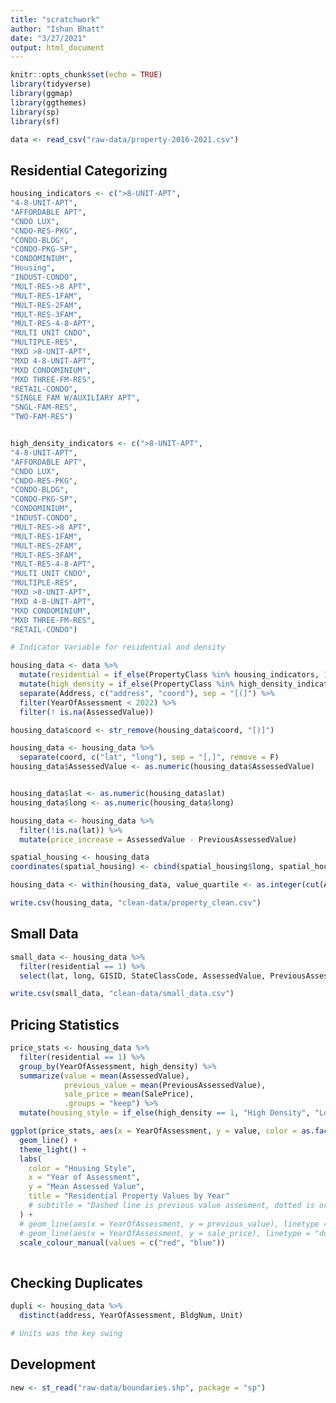 ```yaml
---
title: "scratchwork"
author: "Ishan Bhatt"
date: "3/27/2021"
output: html_document
---
```


```r
knitr::opts_chunk$set(echo = TRUE)
library(tidyverse)
library(ggmap)
library(ggthemes)
library(sp)
library(sf)

```

```r

data <- read_csv("raw-data/property-2016-2021.csv") 

```

## Residential Categorizing

```r

housing_indicators <- c(">8-UNIT-APT",
"4-8-UNIT-APT",
"AFFORDABLE APT",
"CNDO LUX",
"CNDO-RES-PKG",	
"CONDO-BLDG",
"CONDO-PKG-SP",	
"CONDOMINIUM",
"Housing",	
"INDUST-CONDO",	
"MULT-RES->8 APT",	
"MULT-RES-1FAM",	
"MULT-RES-2FAM",	
"MULT-RES-3FAM",	
"MULT-RES-4-8-APT",	
"MULTI UNIT CNDO",	
"MULTIPLE-RES",	
"MXD >8-UNIT-APT",	
"MXD 4-8-UNIT-APT",
"MXD CONDOMINIUM",	
"MXD THREE-FM-RES",	
"RETAIL-CONDO",	
"SINGLE FAM W/AUXILIARY APT",
"SNGL-FAM-RES",	
"TWO-FAM-RES")


high_density_indicators <- c(">8-UNIT-APT",
"4-8-UNIT-APT",
"AFFORDABLE APT",
"CNDO LUX",
"CNDO-RES-PKG",	
"CONDO-BLDG",
"CONDO-PKG-SP",	
"CONDOMINIUM",
"INDUST-CONDO",	
"MULT-RES->8 APT",	
"MULT-RES-1FAM",	
"MULT-RES-2FAM",	
"MULT-RES-3FAM",	
"MULT-RES-4-8-APT",	
"MULTI UNIT CNDO",	
"MULTIPLE-RES",	
"MXD >8-UNIT-APT",	
"MXD 4-8-UNIT-APT",
"MXD CONDOMINIUM",	
"MXD THREE-FM-RES",	
"RETAIL-CONDO")

# Indicator Variable for residential and density

housing_data <- data %>%
  mutate(residential = if_else(PropertyClass %in% housing_indicators, 1, 0)) %>%
  mutate(high_density = if_else(PropertyClass %in% high_density_indicators, 1, 0)) %>%
  separate(Address, c("address", "coord"), sep = "[(]") %>%
  filter(YearOfAssessment < 2022) %>%
  filter(! is.na(AssessedValue))

housing_data$coord <- str_remove(housing_data$coord, "[)]")

housing_data <- housing_data %>%
  separate(coord, c("lat", "long"), sep = "[,]", remove = F)
housing_data$AssessedValue <- as.numeric(housing_data$AssessedValue)


housing_data$lat <- as.numeric(housing_data$lat)
housing_data$long <- as.numeric(housing_data$long)

housing_data <- housing_data %>%
  filter(!is.na(lat)) %>%
  mutate(price_increase = AssessedValue - PreviousAssessedValue)

spatial_housing <- housing_data
coordinates(spatial_housing) <- cbind(spatial_housing$long, spatial_housing$lat)

housing_data <- within(housing_data, value_quartile <- as.integer(cut(AssessedValue, quantile(AssessedValue, probs=0:4/4), include.lowest=TRUE)))

write.csv(housing_data, "clean-data/property_clean.csv")

```

## Small Data

```r

small_data <- housing_data %>%
  filter(residential == 1) %>%
  select(lat, long, GISID, StateClassCode, AssessedValue, PreviousAssessedValue)

write.csv(small_data, "clean-data/small_data.csv")

```

## Pricing Statistics

```r

price_stats <- housing_data %>%
  filter(residential == 1) %>%
  group_by(YearOfAssessment, high_density) %>%
  summarize(value = mean(AssessedValue), 
            previous_value = mean(PreviousAssessedValue), 
            sale_price = mean(SalePrice),
            .groups = "keep") %>%
  mutate(housing_style = if_else(high_density == 1, "High Density", "Low Density"))

ggplot(price_stats, aes(x = YearOfAssessment, y = value, color = as.factor(housing_style))) +
  geom_line() + 
  theme_light() +
  labs(
    color = "Housing Style",
    x = "Year of Assessment",
    y = "Mean Assessed Value",
    title = "Residential Property Values by Year"
    # subtitle = "Dashed line is previous value assesment, dotted is original sale price"
  ) + 
  # geom_line(aes(x = YearOfAssessment, y = previous_value), linetype = "dashed") + 
  # geom_line(aes(x = YearOfAssessment, y = sale_price), linetype = "dotted") +
  scale_colour_manual(values = c("red", "blue"))
  

```

## Checking Duplicates

```r

dupli <- housing_data %>%
  distinct(address, YearOfAssessment, BldgNum, Unit)

# Units was the key swing

```


## Development

```r


new <- st_read("raw-data/boundaries.shp", package = "sp")


```



